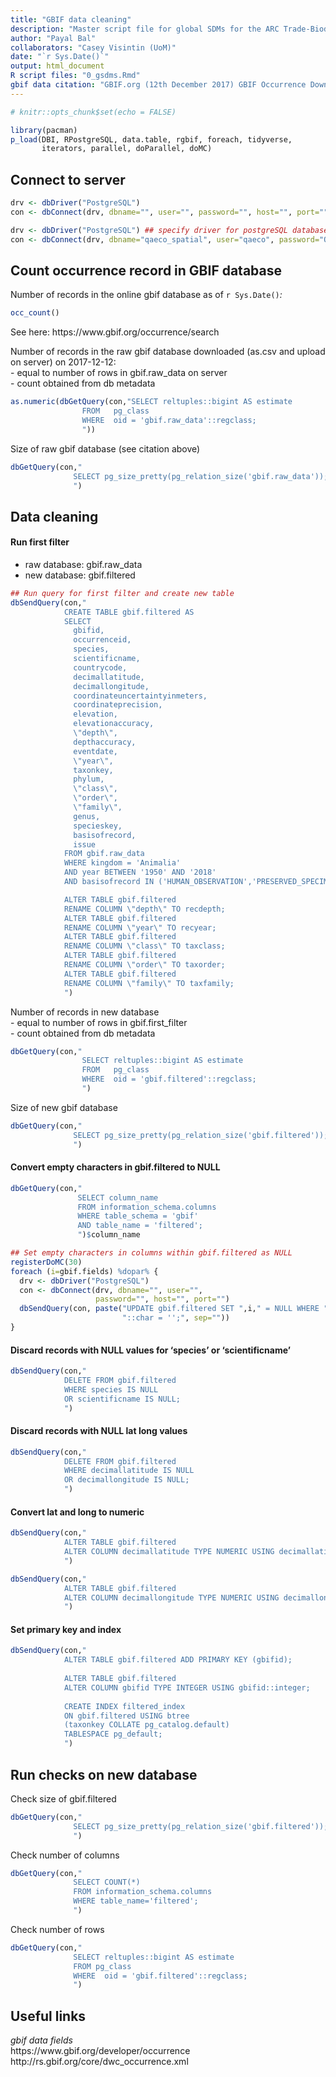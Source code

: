```yaml
---
title: "GBIF data cleaning"
description: "Master script file for global SDMs for the ARC Trade-Biodiversity project"
author: "Payal Bal"
collaborators: "Casey Visintin (UoM)"
date: "`r Sys.Date()`"
output: html_document
R script files: "0_gsdms.Rmd"
gbif data citation: "GBIF.org (12th December 2017) GBIF Occurrence Download https://doi.org/10.15468/dl.kaciwi"
---
```


<!-- Specify global options for code chunks -->
```r
# knitr::opts_chunk$set(echo = FALSE)
```

```r
library(pacman)
p_load(DBI, RPostgreSQL, data.table, rgbif, foreach, tidyverse, 
       iterators, parallel, doParallel, doMC)
```


## Connect to server
<!-- <span style="color:blue">Issue: Prompt for server details here</span> -->

```r
drv <- dbDriver("PostgreSQL")
con <- dbConnect(drv, dbname="", user="", password="", host="", port="")
```
```r
drv <- dbDriver("PostgreSQL") ## specify driver for postgreSQL database
con <- dbConnect(drv, dbname="qaeco_spatial", user="qaeco", password="Qpostgres15", host="boab.qaeco.com", port="5432")
```


## Count occurrence record in GBIF database
Number of records in the online gbif database as of `r Sys.Date()`*:*
```r
occ_count()
```
See here: https://www.gbif.org/occurrence/search
 
Number of records in the raw gbif database downloaded (as.csv and upload on server) on 2017-12-12:<br/>
  - equal to number of rows in gbif.raw_data on server<br/>
  - count obtained from db metadata
```r
as.numeric(dbGetQuery(con,"SELECT reltuples::bigint AS estimate
                FROM   pg_class
                WHERE  oid = 'gbif.raw_data'::regclass;
                "))
```

Size of raw gbif database (see citation above)
```r
dbGetQuery(con,"
              SELECT pg_size_pretty(pg_relation_size('gbif.raw_data'));
              ")
```


## Data cleaning
#### Run first filter
  - raw database: gbif.raw_data
  - new database: gbif.filtered

```r
## Run query for first filter and create new table
dbSendQuery(con,"
            CREATE TABLE gbif.filtered AS
            SELECT
              gbifid,
              occurrenceid, 
              species,
              scientificname,
              countrycode,
              decimallatitude,
              decimallongitude,
              coordinateuncertaintyinmeters,
              coordinateprecision,
              elevation,
              elevationaccuracy,
              \"depth\",
              depthaccuracy,
              eventdate,
              \"year\",
              taxonkey,
              phylum,
              \"class\",
              \"order\",
              \"family\",
              genus,
              specieskey,
              basisofrecord,
              issue
            FROM gbif.raw_data
            WHERE kingdom = 'Animalia'
            AND year BETWEEN '1950' AND '2018'
            AND basisofrecord IN ('HUMAN_OBSERVATION','PRESERVED_SPECIMEN', 'OBSERVATION', 'MATERIAL_SAMPLE', 'MACHINE_OBSERVATION');

            ALTER TABLE gbif.filtered
            RENAME COLUMN \"depth\" TO recdepth;
            ALTER TABLE gbif.filtered
            RENAME COLUMN \"year\" TO recyear;
            ALTER TABLE gbif.filtered
            RENAME COLUMN \"class\" TO taxclass;
            ALTER TABLE gbif.filtered
            RENAME COLUMN \"order\" TO taxorder;
            ALTER TABLE gbif.filtered
            RENAME COLUMN \"family\" TO taxfamily;
            ") 
```

Number of records in new database <br/>
  - equal to number of rows in gbif.first_filter<br/>
  - count obtained from db metadata
```r
dbGetQuery(con,"
                SELECT reltuples::bigint AS estimate
                FROM   pg_class
                WHERE  oid = 'gbif.filtered'::regclass;
                ")
```

Size of new gbif database
```r
dbGetQuery(con,"
              SELECT pg_size_pretty(pg_relation_size('gbif.filtered'));
              ")
```


#### Convert empty characters in gbif.filtered to NULL
<!-- <span style="color:blue">Issue: Prompt for server details here</span> -->

```r
dbGetQuery(con,"
               SELECT column_name 
               FROM information_schema.columns 
               WHERE table_schema = 'gbif'
               AND table_name = 'filtered';
               ")$column_name

## Set empty characters in columns within gbif.filtered as NULL
registerDoMC(30)
foreach (i=gbif.fields) %dopar% { 
  drv <- dbDriver("PostgreSQL")
  con <- dbConnect(drv, dbname="", user="", 
                   password="", host="", port="")
  dbSendQuery(con, paste("UPDATE gbif.filtered SET ",i," = NULL WHERE ",i,
                         "::char = '';", sep=""))
}
```


#### Discard records with NULL values for 'species' or 'scientificname'
```r
dbSendQuery(con,"
            DELETE FROM gbif.filtered
            WHERE species IS NULL
            OR scientificname IS NULL;
            ")
```

#### Discard records with NULL lat long values
```r
dbSendQuery(con,"
            DELETE FROM gbif.filtered
            WHERE decimallatitude IS NULL
            OR decimallongitude IS NULL;
            ")
```

#### Convert lat and long to numeric
```r
dbSendQuery(con,"
            ALTER TABLE gbif.filtered 
            ALTER COLUMN decimallatitude TYPE NUMERIC USING decimallatitude::numeric;
            ")

dbSendQuery(con,"
            ALTER TABLE gbif.filtered
            ALTER COLUMN decimallongitude TYPE NUMERIC USING decimallongitude::numeric;
            ")
```

#### Set primary key and index
```r
dbSendQuery(con,"
            ALTER TABLE gbif.filtered ADD PRIMARY KEY (gbifid);
             
            ALTER TABLE gbif.filtered 
            ALTER COLUMN gbifid TYPE INTEGER USING gbifid::integer;
            
            CREATE INDEX filtered_index
            ON gbif.filtered USING btree
            (taxonkey COLLATE pg_catalog.default)
            TABLESPACE pg_default;
            ")
```



## Run checks on new database
Check size of gbif.filtered
```r
dbGetQuery(con,"
              SELECT pg_size_pretty(pg_relation_size('gbif.filtered'));
              ")
```

Check number of columns
```r
dbGetQuery(con,"
              SELECT COUNT(*) 
              FROM information_schema.columns
              WHERE table_name='filtered';
              ")
```

Check number of rows
```r
dbGetQuery(con,"
              SELECT reltuples::bigint AS estimate
              FROM pg_class
              WHERE  oid = 'gbif.filtered'::regclass;
              ")
```


## Useful links
*gbif data fields* <br/>
https://www.gbif.org/developer/occurrence <br/>
http://rs.gbif.org/core/dwc_occurrence.xml

<!-- *knitr* <br/> -->
<!-- http://kbroman.org/knitr_knutshell/pages/Rmarkdown.html -->

